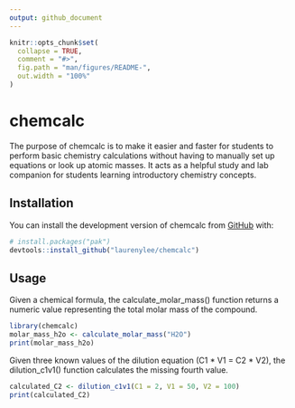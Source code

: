 ```yaml
---
output: github_document
---
```


<!-- README.md is generated from README.Rmd. Please edit that file -->

```r
knitr::opts_chunk$set(
  collapse = TRUE,
  comment = "#>",
  fig.path = "man/figures/README-",
  out.width = "100%"
)
```

# chemcalc

<!-- badges: start -->
<!-- badges: end -->

The purpose of chemcalc is to make it easier and faster for students to perform basic chemistry calculations without having to manually set up equations or look up atomic masses.
It acts as a helpful study and lab companion for students learning introductory chemistry concepts.

## Installation

You can install the development version of chemcalc from [GitHub](https://github.com/) with:

``` r
# install.packages("pak")
devtools::install_github("laurenylee/chemcalc")
```

## Usage
Given a chemical formula, the calculate_molar_mass() function returns a numeric value representing the total molar mass of the compound.

```r
library(chemcalc)
molar_mass_h2o <- calculate_molar_mass("H2O")
print(molar_mass_h2o)
```

Given three known values of the dilution equation (C1 * V1 = C2 * V2), the dilution_c1v1() function calculates the missing fourth value.

```r
calculated_C2 <- dilution_c1v1(C1 = 2, V1 = 50, V2 = 100)
print(calculated_C2)
```
